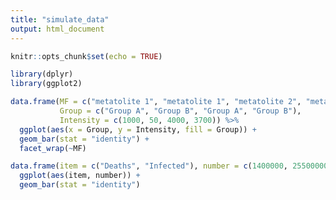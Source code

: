 ```yaml
---
title: "simulate_data"
output: html_document
---
```


```r
knitr::opts_chunk$set(echo = TRUE)
```

```r
library(dplyr)
library(ggplot2)
```


```r
data.frame(MF = c("metatolite 1", "metatolite 1", "metatolite 2", "metatolite 2"),
           Group = c("Group A", "Group B", "Group A", "Group B"), 
           Intensity = c(1000, 50, 4000, 3700)) %>%
  ggplot(aes(x = Group, y = Intensity, fill = Group)) +
  geom_bar(stat = "identity") +
  facet_wrap(~MF)
```

```r
data.frame(item = c("Deaths", "Infected"), number = c(1400000, 2550000000)) %>%
  ggplot(aes(item, number)) +
  geom_bar(stat = "identity")
```

